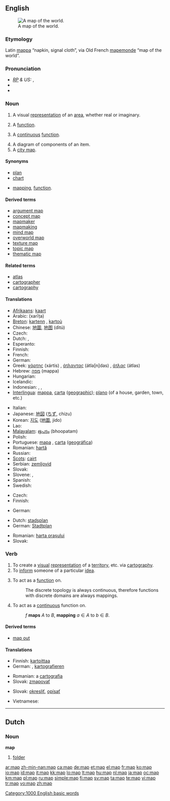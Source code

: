 ==English==
{{wikipedia}}
[[Image:Worldmap LandAndPolitical.jpg|thumb|right|A map of the world.]]
===Etymology===
Latin [[mappa]] “napkin, signal cloth”, via Old French [[mapemonde]] “map of the world”.

===Pronunciation===
* ''[[RP]] & US:'' {{IPA|/mæp/}}, {{SAMPA|/m{p/}}
* {{audio|en-us-map.ogg|Audio (US)}}
* {{rhymes|æp}}

===Noun===
{{en-noun}}

# A visual [[representation]] of an [[area]], whether real or imaginary.
# {{mathematics}} A [[function]].
# {{topology}} A [[continuous]] [[function]].
# A diagram of components of an item.
# A [[city map]].

====Synonyms====
* [[plan]]
* [[chart]]
* {{sense|mathematics}} [[mapping]], [[function]].

====Derived terms====
* [[argument map]]
* [[concept map]]
* [[mapmaker]]
* [[mapmaking]]
* [[mind map]]
* [[overworld map]]
* [[texture map]]
* [[topic map]]
* [[thematic map]]

====Related terms====
* [[atlas]]
* [[cartographer]]
* [[cartography]]

====Translations====
{{trans-top|visual representation of an area}}
* [[Afrikaans]]: [[kaart]]
* Arabic: {{Arab|[[خريطة]]}} (xarīṭa) {{f}}
* [[Breton]]: [[kartenn]] {{f}}, [[kartoù]] {{p}}
* Chinese: [[地圖]], [[地图]] (dìtú)
* Czech: {{t-|cs|mapa|f}}
* Dutch: {{t+|nl|kaart|f}}, {{t+|nl|landkaart|f}}
* Esperanto: {{t-|eo|mapo|xs=Esperanto}}
* Finnish: {{t+|fi|kartta}}
* French: {{t+|fr|carte|f}}
* German: {{t+|de|Landkarte|f}}
* Greek: [[χάρτης]] (xártis) {{m}}, [[άτλαντας]] (átla[n]das) {{m}}, [[άτλας]] (átlas) {{m}}
* Hebrew: [[מפה]] (mappa) {{f}}
* Hungarian: {{t+|hu|térkép}}
* Icelandic: {{t+|is|kort|n}}
* Indonesian: {{t+|id|peta|xs=Indonesian}}, {{t+|id|map|xs=Indonesian}}, {{t-|id|atlas|xs=Indonesian}}
* [[Interlingua]]: [[mappa]], [[carta]] ([[carta geographic|geographic]]); [[plano]] (of a house, garden, town, etc.)
{{trans-mid}}
* Italian: {{t+|it|mappa|f}}
* Japanese: [[地図]] ([[ちず]], chizu)
* Korean: [[지도]] ([[地圖]], jido)
* Lao: {{t-|lo|ແຜນທີ່|tr=phëën-thii|sc=Laoo|xs=Lao}}
* [[Malayalam]]: [[ഭൂപടം]] (bhoopatam)
* Polish: {{t+|pl|mapa|f}}
* Portuguese: [[mapa]] {{m}}, [[carta]] ([[carta geográfica|geográfica]]) {{f}}
* Romanian: [[hartă]] {{f}}
* Russian: {{t+|ru|карта|f|tr=kárta|sc=Cyrl}}
* [[Scots]]: [[cairt]]
* Serbian: [[zemljovid]]
* Slovak: {{t-|sk|mapa|f}}
* Slovene: {{t+|sl|zemljevid|m}}, {{t+|sl|karta|f}}
* Spanish: {{t+|es|mapa|m}}
* Swedish: {{t+|sv|karta|c}}
{{trans-bottom}}

{{trans-top|function}}
* Czech: {{t-|cs|zobrazení|n}}
* Finnish: {{t+|fi|kuvaus}}
{{trans-mid}}
* German: {{t+|de|Abbildung|f}}
{{trans-bottom}}

{{trans-top|continuous function}}
{{trans-mid}}
{{trans-bottom}}

{{trans-top|diagram of components of an item}}
{{trans-mid}}
{{trans-bottom}}

{{trans-top|city map}}
* Dutch: [[stadsplan]] {{n}}
* German: [[Stadtplan]] {{m}}
{{trans-mid}}
* Romanian: [[harta oraşului]] {{f}}
* Slovak: {{t-|sk|plán|m}}
{{trans-bottom}}

===Verb===
{{en-verb|map|p|ed}}

# To create a [[visual]] [[representation]] of a [[territory]], etc. via [[cartography]].
# To [[inform]] someone of a particular [[idea]].
# {{mathematics|transitive}} To act as a [[function]] on.
#: The discrete topology is always continuous, therefore functions with discrete domains are always mappings.
# {{topology|transitive}} To act as a [[continuous]] function on.
#: ''f'' '''maps''' ''A'' to ''B'', '''mapping''' <math>a\in A</math> to <math>b\in B</math>.

====Derived terms====
* [[map out]]

====Translations====
{{trans-top|to create a visual representation of a territory}}
* Finnish: [[kartoittaa]]
* German: {{t+|de|abbilden}}, [[kartografieren]]
{{trans-mid}}
* Romanian: a [[cartografia]]
* Slovak: [[zmapovať]]
{{trans-bottom}}

{{trans-top|to inform someone of a particular idea}}
* Slovak: [[okresliť]], [[opísať]]
{{trans-mid}}
* Vietnamese: {{t+|vi|bản đồ|xs=Vietnamese}}
{{trans-bottom}}

[[Category:1000 English basic words]]

----

==Dutch==

===Noun===
'''map''' {{f}}

# [[folder]]

[[ar:map]]
[[zh-min-nan:map]]
[[ca:map]]
[[de:map]]
[[et:map]]
[[el:map]]
[[fr:map]]
[[ko:map]]
[[io:map]]
[[id:map]]
[[it:map]]
[[kk:map]]
[[lo:map]]
[[lt:map]]
[[hu:map]]
[[nl:map]]
[[ja:map]]
[[oc:map]]
[[km:map]]
[[pl:map]]
[[ru:map]]
[[simple:map]]
[[fi:map]]
[[sv:map]]
[[ta:map]]
[[te:map]]
[[vi:map]]
[[tr:map]]
[[vo:map]]
[[zh:map]]